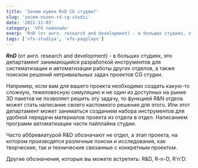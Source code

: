 ```yaml
---
title: 'Зачем нужен RnD CG студии?'
slug: 'zacem-nuzen-rd-cg-studii'
date: '2021-11-03'
category: 'VFX пайплайн'
exerp: 'RnD (от англ. research and development) - в больших студиях, это департамент занимающийся ...'
tags: ['vfx-studiya', 'vfx-payplayn']
---
```

***RnD*** (от англ. research and development) - в больших студиях, это департамент занимающийся разработкой инструментов для систематизации и автоматизации работы других отделов, а также поиском решений нетривиальных задач проектов CG студии.


Например, если вам для вашего проекта необходимо создать какую-то сложную, тяжеловесную симуляцию и не один из доступных на рынке 3D пакетов не позволяет решить эту задачу, то функцией R&N отдела может стать написание своего кастомного решения для этого. Или этот департамент может заниматься созданием набора инструментов для удобной передачи материалов проекта из отдела в отдел. Написанием программ автоматизации части пайплайна студии.


Часто аббревиатурой R&D обозначают не отдел, а этап проекта, на котором производятся различные поиски и исследования, как творческие, так и технические связанные с конкретным проектом.


Другие обозначения, которые вы можете встретить: R&D, R-n-D, R'n'D.
